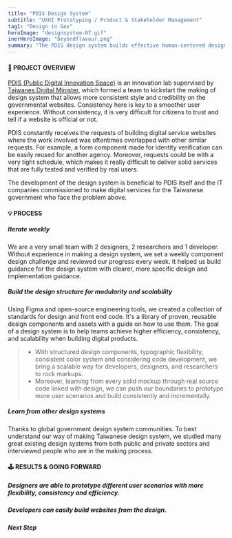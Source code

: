 ```yaml
---
title: "PDIS Design System"
subtitle: "UXUI Prototyping / Product & Stakeholder Management"
tag1: "Design in Gov"
heroImage: "designsystem-07.gif"
inerHeroImage: "beyondflavour.png"
summary: "The PDIS design system builds effective human-centered design practices for the Taiwanese government with solid design and engineering. It’s an iterative and progressive guideline that helps agencies and development teams to easily build accessible, mobile-friendly government websites."
---
```

#### 👀 PROJECT OVERVIEW
[PDIS (Public Digital Innovation Space)](https://twitter.com/taiwanpdis) is an innovation lab supervised by [Taiwanes Digital Minister](https://en.wikipedia.org/wiki/Audrey_Tang), which formed a team to kickstart the making of design system that allows more consistent style and credibility on the governmental websites. Consistency here is key to a smoother user experience. Without consistency, it is very difficult for citizens to trust and tell if a website is official or not. 

PDIS constantly receives the requests of building digital service websites where the work involved was oftentimes overlapped with other similar requests. For example, a form component made for identity verification can be easily reused for another agency. Moreover, requests could be with a very tight schedule, which makes it really difficult to deliver solid services that are fully tested and verified by real users. 

The development of the design system is beneficial to PDIS itself and the IT companies commissioned to make digital services for the Taiwanese government who face the problem above.

#### 💡 PROCESS
##### Iterate weekly
We are a very small team with 2 designers, 2 researchers and 1 developer. Without experience in making a design system, we set a weekly component design challenge and reviewed our progress every week. It helped us build guidance for the design system with clearer, more specific design and implementation guidance.
<StyledImage objectFit="cover" srcLeft="designsystem-01.png" srcRight="designsystem-02.png" flexLeft={2} flexRight={1} width={100} bg="transparent" gap={1}/>
<StyledImage objectFit="cover" srcLeft="designsystem-03.png" srcRight="designsystem-04.png" flexLeft={1} flexRight={2} width={100} bg="transparent" gap={1}/>
<StyledImage objectFit="cover" srcLeft="designsystem-05.png" srcRight="designsystem-06.png" flexLeft={4} flexRight={1} width={100} bg="transparent" gap={1}/>

##### Build the design structure for modularity and scalability
 Using Figma and open-source engineering tools, we created a collection of standards for design and front end code. It's a library of proven, reusable design components and assets with a guide on how to use them. The goal of a design system is to help teams achieve higher efficiency, consistency, and scalability when building digital products.

<StyledImage objectFit="cover" srcLeft="designsystem-07.gif" srcRight="designsystem-08.gif" flexLeft={1} flexRight={1.15} width={100} bg="transparent" gap={1}/>

  > - With structured design components, typographic flexibility, consistent color system and considering code development, we bring a scalable way for developers, designers, and researchers to rock markups.
  > - Moreover, learning from every solid mockup through real source code linked with design, we can push our boundaries to prototype more user scenarios and build consistently and incrementally.

##### Learn from other design systems
Thanks to global government design system communities. To best understand our way of making Taiwanese design system, we studied many great existing design systems from both public and private sectors and interviewed people who are in the making process.

#### 🕹️ RESULTS & GOING FORWARD
##### Designers are able to prototype different user scenarios with more flexibility, consistency and efficiency.
##### Developers can easily build websites from the design.
##### Next Step

